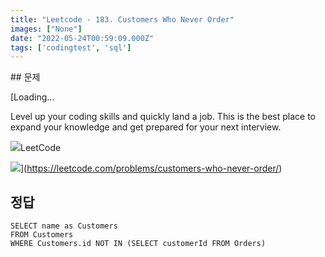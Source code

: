 ```yaml
---
title: "Leetcode - 183. Customers Who Never Order"
images: ["None"]
date: "2022-05-24T00:59:09.000Z"
tags: ['codingtest', 'sql']
---
```


<TOCInline toc={props.toc} asDisclosure />
## 문제

[Loading...

Level up your coding skills and quickly land a job. This is the best place to expand your knowledge and get prepared for your next interview.

![](https://leetcode.com/favicon-192x192.png)LeetCode

![](https://leetcode.com/static/images/LeetCode_Sharing.png)](https://leetcode.com/problems/customers-who-never-order/)

## 정답

```
SELECT name as Customers
FROM Customers
WHERE Customers.id NOT IN (SELECT customerId FROM Orders)
```
